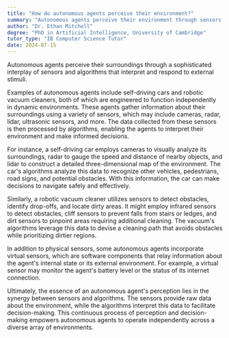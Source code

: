 ```yaml
---
title: "How do autonomous agents perceive their environment?"
summary: "Autonomous agents perceive their environment through sensors and algorithms that interpret and respond to external stimuli."
author: "Dr. Ethan Mitchell"
degree: "PhD in Artificial Intelligence, University of Cambridge"
tutor_type: "IB Computer Science Tutor"
date: 2024-07-15
---
```


Autonomous agents perceive their surroundings through a sophisticated interplay of sensors and algorithms that interpret and respond to external stimuli.

Examples of autonomous agents include self-driving cars and robotic vacuum cleaners, both of which are engineered to function independently in dynamic environments. These agents gather information about their surroundings using a variety of sensors, which may include cameras, radar, lidar, ultrasonic sensors, and more. The data collected from these sensors is then processed by algorithms, enabling the agents to interpret their environment and make informed decisions.

For instance, a self-driving car employs cameras to visually analyze its surroundings, radar to gauge the speed and distance of nearby objects, and lidar to construct a detailed three-dimensional map of the environment. The car's algorithms analyze this data to recognize other vehicles, pedestrians, road signs, and potential obstacles. With this information, the car can make decisions to navigate safely and effectively.

Similarly, a robotic vacuum cleaner utilizes sensors to detect obstacles, identify drop-offs, and locate dirty areas. It might employ infrared sensors to detect obstacles, cliff sensors to prevent falls from stairs or ledges, and dirt sensors to pinpoint areas requiring additional cleaning. The vacuum's algorithms leverage this data to devise a cleaning path that avoids obstacles while prioritizing dirtier regions.

In addition to physical sensors, some autonomous agents incorporate virtual sensors, which are software components that relay information about the agent's internal state or its external environment. For example, a virtual sensor may monitor the agent's battery level or the status of its internet connection.

Ultimately, the essence of an autonomous agent's perception lies in the synergy between sensors and algorithms. The sensors provide raw data about the environment, while the algorithms interpret this data to facilitate decision-making. This continuous process of perception and decision-making empowers autonomous agents to operate independently across a diverse array of environments.
    